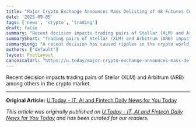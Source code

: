 ```yaml
---
title: "Major Crypto Exchange Announces Mass Delisting of 48 Futures Contracts"
date: '2025-09-05'
tags: ['news', 'crypto', 'trading']
draft: false
summary: "Recent decision impacts trading pairs of Stellar (XLM) and Arbitrum (ARB) among others in the crypto market."
summaryShort: "Trading pairs of Stellar (XLM) and Arbitrum (ARB) impacted"
summaryLong: "A recent decision has caused ripples in the crypto world, affecting trading pairs of popular assets like Stellar (XLM) and Arbitrum (ARB), highlighting the interconnected nature of the crypto market."
authors: ['default']
layout: PostLayout
canonicalUrl: "https://u.today/major-crypto-exchange-announces-mass-delisting-of-48-futures-contracts"
---
```


Recent decision impacts trading pairs of Stellar (XLM) and Arbitrum (ARB) among others in the crypto market.

---

**Original Article:** [U.Today - IT, AI and Fintech Daily News for You Today](https://u.today/major-crypto-exchange-announces-mass-delisting-of-48-futures-contracts)

*This article was originally published on [U.Today - IT, AI and Fintech Daily News for You Today](https://u.today/major-crypto-exchange-announces-mass-delisting-of-48-futures-contracts) and has been curated for our readers.*

